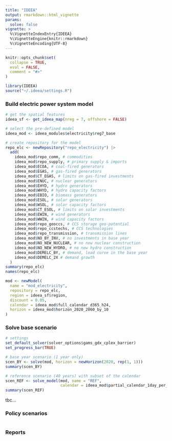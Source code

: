 ```yaml
---
title: "IDEEA"
output: rmarkdown::html_vignette
params:
  solve: false
vignette: >
  %\VignetteIndexEntry{IDEEA}
  %\VignetteEngine{knitr::rmarkdown}
  %\VignetteEncoding{UTF-8}
---
```


```r
knitr::opts_chunk$set(
  collapse = TRUE,
  eval = FALSE,
  comment = "#>"
)
```

```r
library(IDEEA)
source("~/.ideea/settings.R")
```


### Build electric power system model
```r
# get the spatial features
ideea_sf <- get_ideea_map(nreg = 7, offshore = FALSE)

# select the pre-defined model
ideea_mod <- ideea_modules$electricity$reg7_base

# create repository for the model
repo_elc <- newRepository("repo_electricity") |>
  add(
    ideea_mod$repo_comm, # commodities
    ideea_mod$repo_supply, # primary supply & imports
    ideea_mod$ECOA, # coal-fired generators
    ideea_mod$EGAS, # gas-fired generators
    ideea_mod$CT_EGAS, # limits on gas-fired investments
    ideea_mod$ENUC, # nuclear generators
    ideea_mod$EHYD, # hydro generators
    ideea_mod$WHYD, # hydro capacity factors
    ideea_mod$EBIO, # biomass generators
    ideea_mod$ESOL, # solar generators
    ideea_mod$WSOL, # solar capacity factors
    ideea_mod$CT_ESOL, # limits on solar investments
    ideea_mod$EWIN, # wind generators
    ideea_mod$WWIN, # wind capacity factors
    ideea_mod$repo_geoccs, # CCS storage geo-potential
    ideea_mod$repo_ccstechs, # CCS technologies
    ideea_mod$repo_transmission, # transmission lines
    ideea_mod$NO_BY_INV, # no investments in base year
    ideea_mod$NO_NEW_NUCLEAR, # no new nuclear construction
    ideea_mod$NO_NEW_HYDRO, # no new hydro construction
    ideea_mod$DEMELC_BY, # demand, load curve in the base year
    ideea_mod$DEMELC_2X # demand growth
  )
summary(repo_elc)
names(repo_elc)

mod <- newModel(
  name = "mod_electricity",
  repository = repo_elc,
  region = ideea_sf$region,
  discount = 0.05,
  calendar = ideea_mod$full_calendar_d365_h24,
  horizon = ideea_mod$horizon_2020_2060_by_10
)

```

### Solve base scenario
```r
# settings
set_default_solver(solver_options$gams_gdx_cplex_barrier)
set_progress_bar(TRUE)

# base year scenario (1 year only)
scen_BY <- solve(mod, horizon = newHorizon(2020, rep(1, 1)))
summary(scen_BY)

# reference scenario (40 years) with subset of the calendar
scen_REF <- solve_model(mod, name = "REF", 
                        calendar = ideea_mod$partial_calendar_1day_per_month)
summary(scen_REF)
```

tbc...

### Policy scenarios
```r

```

### Reports
```r

```

